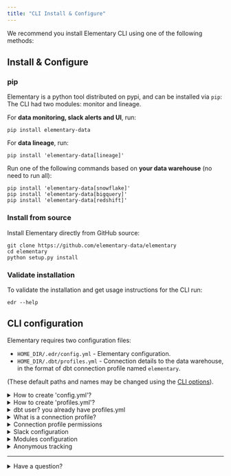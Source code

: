 ```yaml
---
title: "CLI Install & Configure"
---
```



We recommend you install Elementary CLI using one of the following methods:

## Install & Configure

### pip

Elementary is a python tool distributed on pypi, and can be installed via `pip`:
The CLI had two modules: monitor and lineage.

For **data monitoring, slack alerts and UI**, run:

```shell
pip install elementary-data
```

For **data lineage**, run:

```shell
pip install 'elementary-data[lineage]'
```

Run one of the following commands based on **your data warehouse** (no need to run all):

```shell
pip install 'elementary-data[snowflake]'
pip install 'elementary-data[bigquery]'
pip install 'elementary-data[redshift]'
```

### Install from source

Install Elementary directly from GitHub source:

```shell
git clone https://github.com/elementary-data/elementary
cd elementary
python setup.py install
```

### Validate installation

To validate the installation and get usage instructions for the CLI run:

```shell
edr --help
```

## CLI configuration

Elementary requires two configuration files:

- `HOME_DIR/.edr/config.yml` - Elementary configuration.
- `HOME_DIR/.dbt/profiles.yml` - Connection details to the data warehouse, in the format of dbt connection profile named `elementary`.

(These default paths and names may be changed using the [CLI options](/cli-advanced)).

<details className="-mt-0 mb-6 rounded-xl border px-6 py-3 prose prose-slate open:pb-5 dark:prose-dark dark:border-slate-800">
  <summary className="font-medium cursor-default select-none text-slate-900 dark:text-slate-200">How to create 'config.yml'?</summary>

Create a new directory and yml file under: HOME_DIR/.edr/config.yml

Here is the format of the yml itself:

```yml config.yml
# alerts destination #
slack:
  notification_webhook: <your_slack_webhook_url>
  # optional #
  workflows: false

# optional #
# Target path for the output files of edr lineage #
traget-path:
```

</details>

<details className="-mt-0 mb-6 rounded-xl border px-6 py-3 prose prose-slate open:pb-5 dark:prose-dark dark:border-slate-800">
  <summary className="font-medium cursor-default select-none text-slate-900 dark:text-slate-200">How to create 'profiles.yml'?</summary>

1. By default, the tool will search for the file under HOME_DIR/.dbt. If you wish to create it in a different directory, choose a path that does not sync with any version control system.
2. Create a new file and name it profiles.yml.
3. Use a template of the relevant integration to create a connection profile in the file, and save it.

Note that for edr monitor the connection profile has to have the database and schema of the project where the tests run. If you are using a custom database for Elementary, configure it in the profile.

<SnippetGroup>

```yml Snowflake
## By default, edr expects the profile name 'elementary'.      ##
##                                                             ##
## For edr monitor:                                            ##
## The database and schema of edr models.                      ##
## Check where 'alerts_data_monitoring' is to find it.         ##
##                                                             ##
## For edr lineage:                                            ##
## Any database and schema will do.                            ##

elementary:
  outputs:
    default:
      type: snowflake
      account: [account id]

      ## User/password auth, other options (Keypair/SSO) require other configs ##
      user: [username]
      password: [password]

      role: [user role]
      database: [database name]
      warehouse: [warehouse name]
      schema: [schema name]_elementary
      threads: 4
      ## OPTIONAL - if you want to create the lineage based on queries from more
      ## than the last 7 days or you have 10k or more queries in the history pulled during
      ## the requested dates range, add this parameter (NOTE: account_usage requires more permissions, see note below).
      query_history_source: account_usage
```

```yml BigQuery
## By default, edr expects the profile name 'elementary'.      ##
##                                                             ##
## For edr monitor:                                            ##
## The database and schema of edr models.                      ##
## Check where 'alerts_data_monitoring' is to find it.         ##
##                                                             ##
## For edr lineage:                                            ##
## Any database and schema will do.                            ##

elementary:
  outputs:
    default:
      type: bigquery

      ## Service account auth, other options require other configs ##
      method: service-account
      keyfile: [full path to your keyfile]

      project: [project id]
      dataset: [dataset name]
      threads: 4
      ## Location is mandatory, can be one of US or EU, or a regional location
      location: [dataset location]
      priority: interactive
```

</SnippetGroup>

</details>

<details className="-mt-0 mb-6 rounded-xl border px-6 py-3 prose prose-slate open:pb-5 dark:prose-dark dark:border-slate-800">
  <summary className="font-medium cursor-default select-none text-slate-900 dark:text-slate-200">dbt user? you already have profiles.yml</summary>

If you are a dbt user, you already have a `profiles.yml` file that you can use. The default path of the dbt profiles file is `~/.dbt/` directory.

- For further details, please refer to [dbt's documentation](https://docs.getdbt.com/reference/profiles.yml) about the file.
- Note: in BigQuery we require 'location' ([details](https://cloud.google.com/bigquery/docs/locations)), and in dbt it is optional.

</details>

<details className="-mt-0 mb-6 rounded-xl border px-6 py-3 prose prose-slate open:pb-5 dark:prose-dark dark:border-slate-800">
  <summary className="font-medium cursor-default select-none text-slate-900 dark:text-slate-200">What is a connection profile?</summary>

Elementary requires connection details and credentials to connect to the data warehouse. These are configured in a connection profile using a file named `profiles.yml`.

**We recommend creating a dedicated database, or at least a schema.**

Elementary leverages dbt's [connection profile](https://docs.getdbt.com/dbt-cli/configure-your-profile) format.

**dbt users**
Just add a profile with the relevant details, and name it `elementary`.

</details>

<details className="-mt-0 mb-6 rounded-xl border px-6 py-3 prose prose-slate open:pb-5 dark:prose-dark dark:border-slate-800">
  <summary className="font-medium cursor-default select-none text-slate-900 dark:text-slate-200">Connection profile permissions</summary>

The provided credentials need to have permission to:

- Read - Query history, information schema and the tables configured for monitoring.,
- Write - To the database and schema configured in `elementary` [connection profile](/connection-profile).

The required connection details and permissions for each data warehouse are detailed in the relevant integration documentation under integrations.

</details>

<details className="-mt-0 mb-6 rounded-xl border px-6 py-3 prose prose-slate open:pb-5 dark:prose-dark dark:border-slate-800">
  <summary className="font-medium cursor-default select-none text-slate-900 dark:text-slate-200">Slack configuration</summary>

Configure Slack by creating an app for Elementary and passing the token/webhook to the CLI as a parameter, or adding the token/webhook to `config.yml`.
Refer to [this guide](../integrations/slack) for detailed instructions.

</details>

<details className="-mt-0 mb-6 rounded-xl border px-6 py-3 prose prose-slate open:pb-5 dark:prose-dark dark:border-slate-800">
  <summary className="font-medium cursor-default select-none text-slate-900 dark:text-slate-200">Modules configuration</summary>

Modules specific configuration is detailed in the guides for each module.

</details>

<details className="-mt-0 mb-6 rounded-xl border px-6 py-3 prose prose-slate open:pb-5 dark:prose-dark dark:border-slate-800">
  <summary className="font-medium cursor-default select-none text-slate-900 dark:text-slate-200">Anonymous tracking</summary>

We want to keep building and improving, and for that, we need to understand how users work with Elementary (and data is fun!). For that we added an anonymous tracking of events using [Posthog](https://posthog.com/) (open-source product analytics, highly recommended).

We only track start, end, platform, number of queries and the size of the graph. No credentials, queries content, table names or anything private (not now and not ever).

By default this completely anonymous tracking is turned on. You can opt-out at any time by adding the following to your `config.yml` file:

```shell
anonymous_usage_tracking: False
```

</details>

---

<details className="-mt-0 mb-6 rounded-xl border px-6 py-3 prose prose-slate open:pb-5 dark:prose-dark dark:border-slate-800">
  <summary className="font-medium cursor-default select-none text-slate-900 dark:text-slate-200">Have a question?</summary>

We are available on [Slack](https://join.slack.com/t/elementary-community/shared_invite/zt-uehfrq2f-zXeVTtXrjYRbdE_V6xq4Rg), reach out for any kind of help!

</details>
